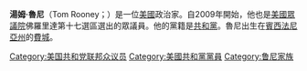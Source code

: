 {{blpunsourced|time=2015-05-19T16:00:41+00:00}}
'''湯姆·魯尼'''（Tom Rooney；{{bd|1970年|11月21日}}）是一位[[美國|美國]]政治家。自2009年開始，他也是[[美國眾議院|美國眾議院]]佛羅里達第十七選區選出的眾議員。他的黨籍是[[共和黨_(美國)|共和黨]]。魯尼出生在[[賓西法尼亞州|賓西法尼亞州]]的[[費城|費城]]。

{{US-poli-bio-stub}}
{{normdaten}}
{{DEFAULTSORT:rooney}}
[[Category:美国共和党联邦众议员|Category:美国共和党联邦众议员]]
[[Category:美國共和黨黨員|Category:美國共和黨黨員]]
[[Category:鲁尼家族|Category:鲁尼家族]]